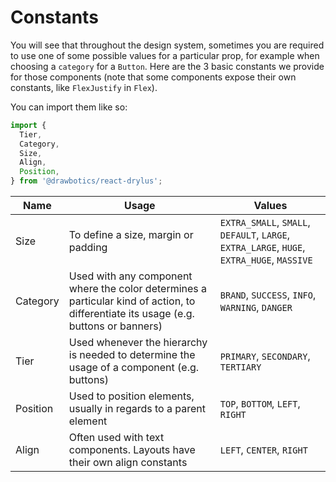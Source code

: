# Constants

You will see that throughout the design system, sometimes you are required to use one of some possible values for a particular prop, for example when choosing a `category` for a `Button`. Here are the 3 basic constants we provide for those components (note that some components expose their own constants, like `FlexJustify` in `Flex`).

You can import them like so:
```jsx
import {
  Tier,
  Category,
  Size,
  Align,
  Position,
} from '@drawbotics/react-drylus';
```

| Name | Usage | Values |
| ---- | ----- | ------ |
| Size | To define a size, margin or padding | `EXTRA_SMALL`, `SMALL`, `DEFAULT`, `LARGE`, `EXTRA_LARGE`, `HUGE`, `EXTRA_HUGE`, `MASSIVE` |
| Category | Used with any component where the color determines a particular kind of action, to differentiate its usage (e.g. buttons or banners) | `BRAND`, `SUCCESS`, `INFO`, `WARNING`, `DANGER` |
| Tier | Used whenever the hierarchy is needed to determine the usage of a component (e.g. buttons) | `PRIMARY`, `SECONDARY`, `TERTIARY` |
| Position | Used to position elements, usually in regards to a parent element | `TOP`, `BOTTOM`, `LEFT`, `RIGHT` |
| Align | Often used with text components. Layouts have their own align constants  | `LEFT`, `CENTER`, `RIGHT` |
